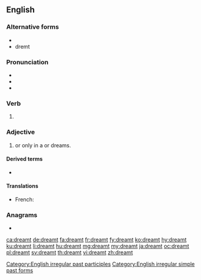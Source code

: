 ==English==

===Alternative forms===
* {{l|en|dreamed}}
* dremt

===Pronunciation===
* {{IPA|/ˈdɹɛmt/|lang=en}}
* {{audio|en-us-dreamt.ogg|Audio (US)|lang=en}}
* {{rhymes|ɛmt|lang=en}}

===Verb===
{{head|en|verb form}}

# {{en-past of|dream}}

===Adjective===
{{en-adj|-}}

# {{l|en|imagined|Imagined}} or only {{l|en|extant}} in a {{l|en|dream}} or dreams.

====Derived terms====
{{top3}}
* {{l|en|undreamt}}
{{bottom}}

====Translations====
{{trans-top|imagined or only extant in a dream}}
{{trans-mid}}
* French: {{t+|fr|rêvé|m}}
{{trans-bottom}}

===Anagrams===
* {{l|en|marted}}

[[Category:English irregular past participles]]
[[Category:English irregular simple past forms]]

[[ca:dreamt]]
[[de:dreamt]]
[[fa:dreamt]]
[[fr:dreamt]]
[[fy:dreamt]]
[[ko:dreamt]]
[[hy:dreamt]]
[[ku:dreamt]]
[[li:dreamt]]
[[hu:dreamt]]
[[mg:dreamt]]
[[my:dreamt]]
[[ja:dreamt]]
[[oc:dreamt]]
[[pl:dreamt]]
[[sv:dreamt]]
[[th:dreamt]]
[[vi:dreamt]]
[[zh:dreamt]]